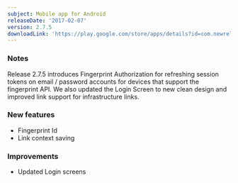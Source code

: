 ```yaml
---
subject: Mobile app for Android
releaseDate: '2017-02-07'
version: 2.7.5
downloadLink: 'https://play.google.com/store/apps/details?id=com.newrelic.rpm&hl=en'
---
```


### Notes

Release 2.7.5 introduces Fingerprint Authorization for refreshing session tokens on email / password accounts for devices that support the fingerprint API. We also updated the Login Screen to new clean design and improved link support for infrastructure links.

### New features

* Fingerprint Id
* Link context saving

### Improvements

* Updated Login screens
